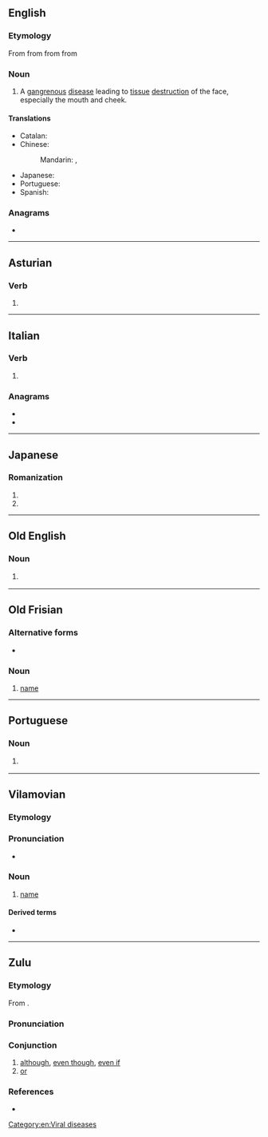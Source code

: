 {{also|NOMA}}
==English==
{{wikipedia|Noma (disease)}}

===Etymology===
From {{bor|en|NL.|noma}} from {{der|en|la|nomē}} from {{der|en|grc|νομή|t=spreading (of sores)}} from {{m|grc|νέμω|t=feed, devour, spread (of sores)}}

===Noun===
{{en-noun|-}}

# {{lb|en|disease}} A [[gangrenous]] [[disease]] leading to [[tissue]] [[destruction]] of the face, especially the mouth and cheek.

====Translations====
{{trans-top|disease}}
* Catalan: {{t+|ca|noma|m}}
* Chinese:
*: Mandarin: {{t|cmn|坏疽性口炎|tr=huàijūxìngkǒuyán|sc=Hani}}, {{t+|cmn|走马疳|tr=zǒumǎgān|sc=Hani}}
{{trans-mid}}
* Japanese: {{t|ja|水癌|tr=すいがん, suigan|sc=Jpan}}
* Portuguese: {{t|pt|noma|f}}
* Spanish: {{t|es|noma|m}}
{{trans-bottom}}

===Anagrams===
* {{anagrams|en|a=amno|Amon|Mano|Mona|Noam|Oman|Onam|mano|moan|mona}}

[[Category:en:Viral diseases]]

----

==Asturian==

===Verb===
{{ast-verb form}}

# {{inflection of|ast|nomar||3|s|pres|ind|;|2|s|imp}}

----

==Italian==

===Verb===
{{head|it|verb form}}

# {{inflection of|it|nomare||3|s|pres|indc|;|2|s|impr}}

===Anagrams===
* {{l|it|mano}}
* {{l|it|Oman}}

----

==Japanese==

===Romanization===
{{ja-romaji}}

# {{ja-romanization of|のま}}
# {{ja-romanization of|ノマ}}

----

==Old English==

===Noun===
{{head|ang|noun|g=m}}

# {{tlb|ang|Northumbrian}} {{alt form|lang=ang|nama}}

----

==Old Frisian==

===Alternative forms===
* {{l|ofs|nama}}

===Noun===
{{ofs-noun|m}}

# [[name]]

----

==Portuguese==

===Noun===
{{pt-noun|f|-}}

# {{lb|pt|disease}} {{l|en|noma}} {{gloss|gangrenous disease of the mouth and cheeks}}

----

==Vilamovian==

===Etymology===
{{rfe|lang=wym}}

===Pronunciation===
* {{audio|Wym-noma (wersja Józefa Gary).ogg|Audio|lang=wym}}

===Noun===
{{wym-noun|m|head=nōma|pl=noma}}

# [[name]]

====Derived terms====
* {{l|wym|nomastaog}}

----

==Zulu==

===Etymology===
From {{affix|zu|na-|uma}}.

===Pronunciation===
{{zu-IPA|nóma}}

===Conjunction===
{{head|zu|conjunction|head=nóma}}

# [[although]], [[even though]], [[even if]]
# [[or]]

===References===
*{{R:zu:ZED||3.9}}
